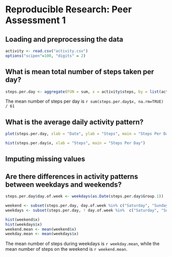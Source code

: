 # Reproducible Research: Peer Assessment 1


## Loading and preprocessing the data
```r
activity <- read.csv("activity.csv")
options("scipen"=100, "digits" = 2)
```
## What is mean total number of steps taken per day?
```r
steps.per.day <- aggregate(FUN = sum, x = activity$steps, by = list(activity$date), na.rm = TRUE)
```

The mean number of steps per day is `r sum(steps.per.day$x, na.rm=TRUE) / 61 `

## What is the average daily activity pattern?
```r
plot(steps.per.day, xlab = "Date", ylab = "Steps", main = "Steps Per Day")

hist(steps.per.day$x, xlab = "Steps", main = "Steps Per Day")
```

## Imputing missing values



## Are there differences in activity patterns between weekdays and weekends?

```r
steps.per.day$day.of.week <- weekdays(as.Date(steps.per.day$Group.1))

weekend <- subset(steps.per.day, day.of.week %in% c("Saturday", "Sunday"))
weekdays <- subset(steps.per.day, ! day.of.week %in%  c("Saturday", "Sunday"))

hist(weekend$x)
hist(weekdays$x)
weekend.mean <- mean(weekend$x)
weekday.mean <- mean(weekdays$x)

```

The mean number of steps during weekdays is `r weekday.mean`, while the mean number of steps on the weekend is `r weekend.mean`.



